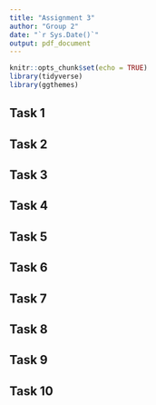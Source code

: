 ```yaml
---
title: "Assignment 3"
author: "Group 2"
date: "`r Sys.Date()`"
output: pdf_document
---
```


```r
knitr::opts_chunk$set(echo = TRUE)
library(tidyverse)
library(ggthemes)
```



## Task 1

## Task 2

## Task 3

## Task 4

## Task 5

## Task 6

## Task 7

## Task 8

## Task 9

## Task 10

